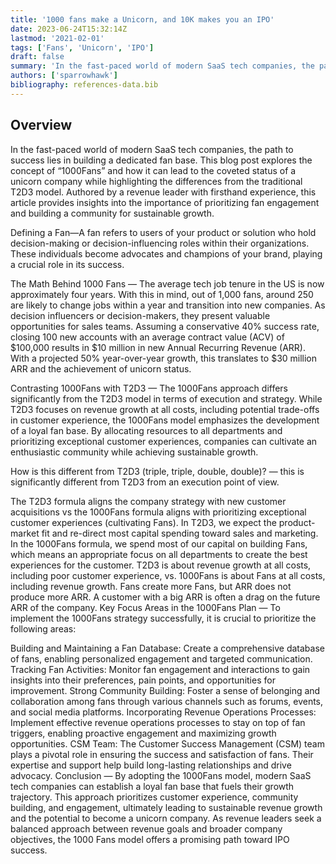 ```yaml
---
title: '1000 fans make a Unicorn, and 10K makes you an IPO'
date: 2023-06-24T15:32:14Z
lastmod: '2021-02-01'
tags: ['Fans', 'Unicorn', 'IPO']
draft: false
summary: 'In the fast-paced world of modern SaaS tech companies, the path to success lies in building a dedicated fan base...'
authors: ['sparrowhawk']
bibliography: references-data.bib
---
```


## Overview

In the fast-paced world of modern SaaS tech companies, the path to success lies in building a dedicated fan base. This blog post explores the concept of “1000Fans” and how it can lead to the coveted status of a unicorn company while highlighting the differences from the traditional T2D3 model. Authored by a revenue leader with firsthand experience, this article provides insights into the importance of prioritizing fan engagement and building a community for sustainable growth.

Defining a Fan—A fan refers to users of your product or solution who hold decision-making or decision-influencing roles within their organizations. These individuals become advocates and champions of your brand, playing a crucial role in its success.

The Math Behind 1000 Fans — The average tech job tenure in the US is now approximately four years. With this in mind, out of 1,000 fans, around 250 are likely to change jobs within a year and transition into new companies. As decision influencers or decision-makers, they present valuable opportunities for sales teams. Assuming a conservative 40% success rate, closing 100 new accounts with an average contract value (ACV) of $100,000 results in $10 million in new Annual Recurring Revenue (ARR). With a projected 50% year-over-year growth, this translates to $30 million ARR and the achievement of unicorn status.

Contrasting 1000Fans with T2D3 — The 1000Fans approach differs significantly from the T2D3 model in terms of execution and strategy. While T2D3 focuses on revenue growth at all costs, including potential trade-offs in customer experience, the 1000Fans model emphasizes the development of a loyal fan base. By allocating resources to all departments and prioritizing exceptional customer experiences, companies can cultivate an enthusiastic community while achieving sustainable growth.

How is this different from T2D3 (triple, triple, double, double)? — this is significantly different from T2D3 from an execution point of view.

The T2D3 formula aligns the company strategy with new customer acquisitions vs the 1000Fans formula aligns with prioritizing exceptional customer experiences (cultivating Fans).
In T2D3, we expect the product-market fit and re-direct most capital spending toward sales and marketing. In the 1000Fans formula, we spend most of our capital on building Fans, which means an appropriate focus on all departments to create the best experiences for the customer.
T2D3 is about revenue growth at all costs, including poor customer experience, vs. 1000Fans is about Fans at all costs, including revenue growth.
Fans create more Fans, but ARR does not produce more ARR. A customer with a big ARR is often a drag on the future ARR of the company.
Key Focus Areas in the 1000Fans Plan — To implement the 1000Fans strategy successfully, it is crucial to prioritize the following areas:

Building and Maintaining a Fan Database: Create a comprehensive database of fans, enabling personalized engagement and targeted communication.
Tracking Fan Activities: Monitor fan engagement and interactions to gain insights into their preferences, pain points, and opportunities for improvement.
Strong Community Building: Foster a sense of belonging and collaboration among fans through various channels such as forums, events, and social media platforms.
Incorporating Revenue Operations Processes: Implement effective revenue operations processes to stay on top of fan triggers, enabling proactive engagement and maximizing growth opportunities.
CSM Team: The Customer Success Management (CSM) team plays a pivotal role in ensuring the success and satisfaction of fans. Their expertise and support help build long-lasting relationships and drive advocacy.
Conclusion — By adopting the 1000Fans model, modern SaaS tech companies can establish a loyal fan base that fuels their growth trajectory. This approach prioritizes customer experience, community building, and engagement, ultimately leading to sustainable revenue growth and the potential to become a unicorn company. As revenue leaders seek a balanced approach between revenue goals and broader company objectives, the 1000 Fans model offers a promising path toward IPO success.
